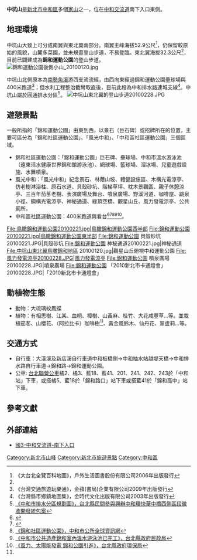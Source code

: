 '''中坑山'''是[[新北市|新北市]][[中和區|中和區]]多個[[家山|家山]]之一，位在[[中和交流道|中和交流道]]南下入口東側。

== 地理環境 ==
中坑山大致上可分成南翼與東北翼兩部分。南翼主峰海拔52.9公尺<ref name=map01>《大台北全覽百科地圖》，戶外生活圖書股份有限公司2006年出版發行</ref>，仍保留較原始的風貌，山麓多菜園，並未規畫登山步道，不易登臨。東北翼海拔32.3公尺<ref name=map01/>，目前已闢建成為'''錦和運動公園'''的登山步道。
[[File:錦和運動公園後側小山_20100120.jpg|thumb]]

中坑山北側原本為[[南勢角溪|南勢角溪]]游西支流流經，由西向東經過錦和運動公園壘球場與400米跑道<ref name=book02>《台灣交通旅遊玩樂通》，金蘋(書局)企業有限公司2009年出版發行</ref>；但水利工程整治截彎取直後，目前此段為中和排水路連城支線<ref name=map03>《台灣縣市鄉鎮地圖集》，金時代文化出版有限公司2003年出版發行</ref>。中坑山屬於圓通排水分區<ref>[http://www.tpcland.tpc.gov.tw/web66/_file/1639/upload/CCC/960626-1.pdf 《中和市排水分區規劃圖》，台北縣民間參與興辦中和環快華中橋西側區段徵收開發統包案]{{dead link|date=2017年11月 |bot=InternetArchiveBot |fix-attempted=yes }}</ref>。
[[File:中坑山東北翼的登山步道20100228.JPG|thumb]]

==遊憩景點==
一般所指的「錦和運動公園」由東到西，以景石（巨石碑）或招牌所在的位置，主要可區分為「錦和社區運動公園」、「風光中和」、「中和區社區運動公園」三個區域。
*錦和社區運動公園：「錦和運動公園」巨石碑、壘球場、中和市溫水游泳池（遠東活水健康世界錦和館游泳池）、網球場、籃球場、溜冰場、兒童遊戲設施、水舞噴泉。
*風光中和：「風光中和」紀念景石、林蔭山坡、體健設施區、木構光電涼亭、仿老樹淋浴柱、原石水道、貝殼砂坑、階梯草坪、枕木景觀區、親子休憩涼亭、三百年茄苳老樹、表演廣場及舞台、噴泉廣場、野溪河道、咖啡屋、跳泉小徑、鋼構光電涼亭、神秘通道、綠頂空橋、觀星山丘、風力發電涼亭、公共廁所。
*中和區社區運動公園：400米跑道與看台<ref name="錦和公園後山種咖啡">{{Cite web |url=http://61.222.185.194/?FID=30&CID=72193 |title=《錦和公園後山種咖啡》，台灣新生報 |accessdate=2010-01-23 |archive-date=2012-11-29 |archive-url=https://archive.is/20121129140018/http://61.222.185.194/?FID=30&CID=72193 |dead-url=no }}</ref><ref>{{Cite web |url=http://waterwatch.ngo.org.tw/node/4901 |title=《500年茄苳樹 枯萎搶救中》，水患治理監督聯盟 |accessdate=2010-01-23 |archive-date=2016-03-04 |archive-url=https://web.archive.org/web/20160304100854/http://waterwatch.ngo.org.tw/node/4901 |dead-url=no }}</ref><ref>[http://www.junghe.tpc.gov.tw/eng/index.php?code=list&flag=detail&ids=39&article_id=927 《錦和社區運動公園》，中和市公所全球資訊網]{{dead link|date=2017年11月 |bot=InternetArchiveBot |fix-attempted=yes }}</ref><ref>[http://www.minjeng.tpc.gov.tw/web/News?command=showDetail&postId=114410 《中和市公共造產錦和室內溫水游泳池已完工》，台北縣政府民政局]{{dead link|date=2017年11月 |bot=InternetArchiveBot |fix-attempted=yes }}</ref><ref>[http://video.epb.tpc.gov.tw/~lc/news/166 《風力、太陽能發電 錦和公園引進》，台北縣政府環保局]{{dead link|date=2017年11月 |bot=InternetArchiveBot |fix-attempted=yes }}</ref>。

<gallery>
File:鳥瞰錦和運動公園20100221.jpg|鳥瞰錦和運動公園西半部
File:錦和運動公園20100221.jpg|鳥瞰錦和運動公園東半部
File:錦和運動公園 貝殼砂坑20100221.JPG|貝殼砂坑
File:錦和運動公園 神秘通道20100221.jpg|神秘通道
File:中坑山東北翼鳥瞰錦和地區 20100120.jpg|觀星山丘俯視中和運動公園
File:風力發電涼亭20100228.JPG|風力發電涼亭
File:錦和運動公園 噴泉廣場20100228.JPG|噴泉廣場
File:錦和運動公園 「2010新北市卡通燈會」20100228.JPG|「2010新北市卡通燈會」
</gallery>

==動植物生態==
*動物：大琉璃紋鳳蝶
*植物：有相思樹、江某、血桐、樟樹、山黃麻、桂竹、大花咸豐草...等。並栽植茄苳、山櫻花、（阿拉比卡）咖啡樹<ref name="錦和公園後山種咖啡"/>、黃金風鈴木、仙丹花、翠盧莉...等。

==交通方式==
*自行車：大漢溪及新店溪自行車道中和板橋側→中和抽水站越堤天橋→中和排水路自行車道→錦和路→錦和運動公園。
*公車: [[台北聯營公車|台北聯營公車]]橘2、橘3、藍18、藍41、201、241、242、243於「中和站」下車，或搭橘5、藍18於「錦和路口」站下車或搭藍41於「錦和高中」站下車。

==參考文獻==
<div class="references-small">
<references></references>
</div>

==外部連結==
*[https://web.archive.org/web/20161011214920/http://www.panoramio.com/photo/1756538 國3-中和交流道-南下入口]


[[Category:新北市山峰|Category:新北市山峰]]
[[Category:新北市旅遊景點|Category:新北市旅遊景點]]
[[Category:中和區|Category:中和區]]